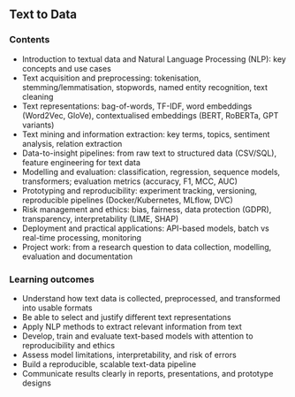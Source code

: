 ## Text to Data

### Contents

- Introduction to textual data and Natural Language Processing (NLP): key concepts and use cases
- Text acquisition and preprocessing: tokenisation, stemming/lemmatisation, stopwords, named entity recognition, text cleaning
- Text representations: bag-of-words, TF-IDF, word embeddings (Word2Vec, GloVe), contextualised embeddings (BERT, RoBERTa, GPT variants)
- Text mining and information extraction: key terms, topics, sentiment analysis, relation extraction
- Data-to-insight pipelines: from raw text to structured data (CSV/SQL), feature engineering for text data
- Modelling and evaluation: classification, regression, sequence models, transformers; evaluation metrics (accuracy, F1, MCC, AUC)
- Prototyping and reproducibility: experiment tracking, versioning, reproducible pipelines (Docker/Kubernetes, MLflow, DVC)
- Risk management and ethics: bias, fairness, data protection (GDPR), transparency, interpretability (LIME, SHAP)
- Deployment and practical applications: API-based models, batch vs real-time processing, monitoring
- Project work: from a research question to data collection, modelling, evaluation and documentation


### Learning outcomes

- Understand how text data is collected, preprocessed, and transformed into usable formats
- Be able to select and justify different text representations
- Apply NLP methods to extract relevant information from text
- Develop, train and evaluate text-based models with attention to reproducibility and ethics
- Assess model limitations, interpretability, and risk of errors
- Build a reproducible, scalable text-data pipeline
- Communicate results clearly in reports, presentations, and prototype designs
